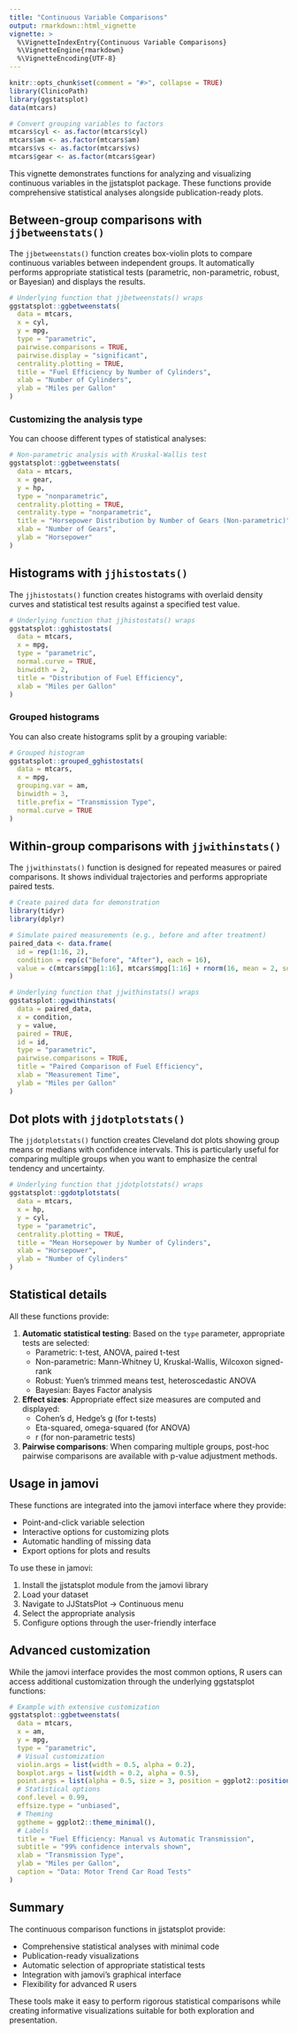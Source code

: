 ```yaml
---
title: "Continuous Variable Comparisons"
output: rmarkdown::html_vignette
vignette: >
  %\VignetteIndexEntry{Continuous Variable Comparisons}
  %\VignetteEngine{rmarkdown}
  %\VignetteEncoding{UTF-8}
---
```


```r
knitr::opts_chunk$set(comment = "#>", collapse = TRUE)
library(ClinicoPath)
library(ggstatsplot)
data(mtcars)

# Convert grouping variables to factors
mtcars$cyl <- as.factor(mtcars$cyl)
mtcars$am <- as.factor(mtcars$am)
mtcars$vs <- as.factor(mtcars$vs)
mtcars$gear <- as.factor(mtcars$gear)
```

This vignette demonstrates functions for analyzing and visualizing continuous variables in the jjstatsplot package. These functions provide comprehensive statistical analyses alongside publication-ready plots.

## Between-group comparisons with `jjbetweenstats()`

The `jjbetweenstats()` function creates box-violin plots to compare continuous variables between independent groups. It automatically performs appropriate statistical tests (parametric, non-parametric, robust, or Bayesian) and displays the results.

```r
# Underlying function that jjbetweenstats() wraps
ggstatsplot::ggbetweenstats(
  data = mtcars,
  x = cyl,
  y = mpg,
  type = "parametric",
  pairwise.comparisons = TRUE,
  pairwise.display = "significant",
  centrality.plotting = TRUE,
  title = "Fuel Efficiency by Number of Cylinders",
  xlab = "Number of Cylinders",
  ylab = "Miles per Gallon"
)
```

### Customizing the analysis type

You can choose different types of statistical analyses:

```r
# Non-parametric analysis with Kruskal-Wallis test
ggstatsplot::ggbetweenstats(
  data = mtcars,
  x = gear,
  y = hp,
  type = "nonparametric",
  centrality.plotting = TRUE,
  centrality.type = "nonparametric",
  title = "Horsepower Distribution by Number of Gears (Non-parametric)",
  xlab = "Number of Gears",
  ylab = "Horsepower"
)
```

## Histograms with `jjhistostats()`

The `jjhistostats()` function creates histograms with overlaid density curves and statistical test results against a specified test value.

```r
# Underlying function that jjhistostats() wraps
ggstatsplot::gghistostats(
  data = mtcars,
  x = mpg,
  type = "parametric",
  normal.curve = TRUE,
  binwidth = 2,
  title = "Distribution of Fuel Efficiency",
  xlab = "Miles per Gallon"
)
```

### Grouped histograms

You can also create histograms split by a grouping variable:

```r
# Grouped histogram
ggstatsplot::grouped_gghistostats(
  data = mtcars,
  x = mpg,
  grouping.var = am,
  binwidth = 3,
  title.prefix = "Transmission Type",
  normal.curve = TRUE
)
```

## Within-group comparisons with `jjwithinstats()`

The `jjwithinstats()` function is designed for repeated measures or paired comparisons. It shows individual trajectories and performs appropriate paired tests.

```r
# Create paired data for demonstration
library(tidyr)
library(dplyr)

# Simulate paired measurements (e.g., before and after treatment)
paired_data <- data.frame(
  id = rep(1:16, 2),
  condition = rep(c("Before", "After"), each = 16),
  value = c(mtcars$mpg[1:16], mtcars$mpg[1:16] + rnorm(16, mean = 2, sd = 1))
)

# Underlying function that jjwithinstats() wraps
ggstatsplot::ggwithinstats(
  data = paired_data,
  x = condition,
  y = value,
  paired = TRUE,
  id = id,
  type = "parametric",
  pairwise.comparisons = TRUE,
  title = "Paired Comparison of Fuel Efficiency",
  xlab = "Measurement Time",
  ylab = "Miles per Gallon"
)
```

## Dot plots with `jjdotplotstats()`

The `jjdotplotstats()` function creates Cleveland dot plots showing group means or medians with confidence intervals. This is particularly useful for comparing multiple groups when you want to emphasize the central tendency and uncertainty.

```r
# Underlying function that jjdotplotstats() wraps
ggstatsplot::ggdotplotstats(
  data = mtcars,
  x = hp,
  y = cyl,
  type = "parametric",
  centrality.plotting = TRUE,
  title = "Mean Horsepower by Number of Cylinders",
  xlab = "Horsepower",
  ylab = "Number of Cylinders"
)
```

## Statistical details

All these functions provide:

1. **Automatic statistical testing**: Based on the `type` parameter, appropriate tests are selected:
   - Parametric: t-test, ANOVA, paired t-test
   - Non-parametric: Mann-Whitney U, Kruskal-Wallis, Wilcoxon signed-rank
   - Robust: Yuen's trimmed means test, heteroscedastic ANOVA
   - Bayesian: Bayes Factor analysis

2. **Effect sizes**: Appropriate effect size measures are computed and displayed:
   - Cohen's d, Hedge's g (for t-tests)
   - Eta-squared, omega-squared (for ANOVA)
   - r (for non-parametric tests)

3. **Pairwise comparisons**: When comparing multiple groups, post-hoc pairwise comparisons are available with p-value adjustment methods.

## Usage in jamovi

These functions are integrated into the jamovi interface where they provide:

- Point-and-click variable selection
- Interactive options for customizing plots
- Automatic handling of missing data
- Export options for plots and results

To use these in jamovi:

1. Install the jjstatsplot module from the jamovi library
2. Load your dataset
3. Navigate to JJStatsPlot → Continuous menu
4. Select the appropriate analysis
5. Configure options through the user-friendly interface

## Advanced customization

While the jamovi interface provides the most common options, R users can access additional customization through the underlying ggstatsplot functions:

```r
# Example with extensive customization
ggstatsplot::ggbetweenstats(
  data = mtcars,
  x = am,
  y = mpg,
  type = "parametric",
  # Visual customization
  violin.args = list(width = 0.5, alpha = 0.2),
  boxplot.args = list(width = 0.2, alpha = 0.5),
  point.args = list(alpha = 0.5, size = 3, position = ggplot2::position_jitter(width = 0.1)),
  # Statistical options
  conf.level = 0.99,
  effsize.type = "unbiased",
  # Theming
  ggtheme = ggplot2::theme_minimal(),
  # Labels
  title = "Fuel Efficiency: Manual vs Automatic Transmission",
  subtitle = "99% confidence intervals shown",
  xlab = "Transmission Type",
  ylab = "Miles per Gallon",
  caption = "Data: Motor Trend Car Road Tests"
)
```

## Summary

The continuous comparison functions in jjstatsplot provide:

- Comprehensive statistical analyses with minimal code
- Publication-ready visualizations
- Automatic selection of appropriate statistical tests
- Integration with jamovi's graphical interface
- Flexibility for advanced R users

These tools make it easy to perform rigorous statistical comparisons while creating informative visualizations suitable for both exploration and presentation.
